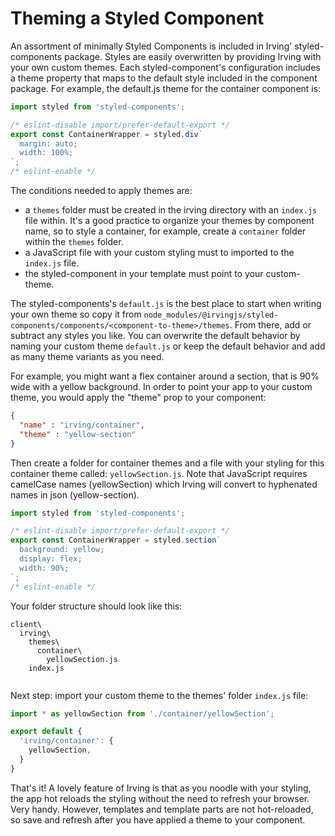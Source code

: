 <Meta title="Features|Style with Themes" />

# Theming a Styled Component

An assortment of minimally Styled Components is included in Irving' styled-components package. Styles are easily overwritten by providing Irving with your own custom themes. Each styled-component's configuration includes a theme property that maps to the default style included in the component package. For example, the default.js theme for the container component is:

```js
import styled from 'styled-components';

/* eslint-disable import/prefer-default-export */
export const ContainerWrapper = styled.div`
  margin: auto;
  width: 100%;
`;
/* eslint-enable */

```

The conditions needed to apply themes are:
* a `themes` folder must be created in the irving directory with an `index.js` file within. It's a good practice to organize your themes by component name, so to style a container, for example, create a `container` folder within the `themes` folder.
* a JavaScript file with your custom styling must to imported to the `index.js` file.
* the styled-component in your template must point to your custom-theme.

The styled-components's `default.js` is the best place to start when writing your own theme so copy it from `node_modules/@irvingjs/styled-components/components/<component-to-theme>/themes`. From there, add or subtract any styles you like. You can overwrite the default behavior by naming your custom theme `default.js` or keep the default behavior and add as many theme variants as you need.

For example, you might want a flex container around a section, that is 90% wide with a yellow background. In order to point your app to your custom theme, you would apply the "theme" prop to your component:

```json
{
  "name" : "irving/container",
  "theme" : "yellow-section"
}
```
Then create a folder for container themes and a file with your styling for this container theme called: `yellowSection.js`. Note that JavaScript requires camelCase names (yellowSection) which Irving will convert to hyphenated names in json (yellow-section).

```js
import styled from 'styled-components';

/* eslint-disable import/prefer-default-export */
export const ContainerWrapper = styled.section`
  background: yellow;
  display: flex;
  width: 90%;
`;
/* eslint-enable */

```
Your folder structure should look like this:
```
client\
  irving\
    themes\
      container\
        yellowSection.js
    index.js
    
```    

Next step: import your custom theme to the themes' folder `index.js` file:

```js
import * as yellowSection from './container/yellowSection';

export default {
  'irving/container': {
    yellowSection,
  }
}

```
That's it! A lovely feature of Irving is that as you noodle with your styling, the app hot reloads the styling without the need to refresh your browser. Very handy. However, templates and template parts are not hot-reloaded, so save and refresh after you have applied a theme to your component.
